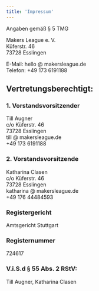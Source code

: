 ```yaml
---
title: 'Impressum'
---
```


Angaben gemäß § 5 TMG

Makers League e. V.  
Küferstr. 46  
73728 Esslingen

E-Mail: hello @ makersleague.de  
Telefon: ‭+49 173 6191188‬

## Vertretungsberechtigt:

### 1. Vorstandsvorsitzender

Till Augner  
c/o Küferstr. 46  
73728 Esslingen  
till @ makersleague.de  
‭+49 173 6191188‬

### 2. Vorstandsvorsitzende

Katharina Clasen  
c/o Küferstr. 46  
73728 Esslingen  
katharina @ makersleague.de  
+49 176 44484593

### Registergericht

Amtsgericht Stuttgart

### Registernummer

724617

### V.i.S.d § 55 Abs. 2 RStV:

Till Augner, Katharina Clasen

